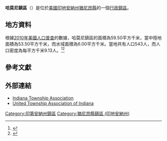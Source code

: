 {{noteTA
|G1=USState
|G2=地名
|G3=Unit
}}
{{Infobox settlement
|official_name            = 哈莫尼鎮區
|native_name = Harmony Township
|settlement_type          = [[行政鎮區|行政鎮區]]
|image_skyline            = 
|imagesize                = 
|image_map                = Map highlighting Harmony Township, Union County, Indiana.svg
|mapsize                  = 250px
|pushpin_map  =USA Indiana
|pushpin_label = 哈莫尼鎮區
|pushpin_label_position   = top
|pushpin_map_caption      = 哈莫尼鎮區在印地安納州的位置
|subdivision_type         = [[世界政區索引|國家]]
|subdivision_type1        = [[美国州份|州份]]
|subdivision_type2        = [[印地安納州行政区划|縣]]
|subdivision_name         = [[美国|美国]]
|subdivision_name1        = [[印地安納州|印地安納州]]
|subdivision_name2        = [[猶尼昂縣_(印地安納州)|猶尼昂縣]]
|elevation_ft             = 807
|elevation_m              = 246
|timezone                 = [[北美东部時區|北美东部時區]]
|area_total_km2           = 59.50
|area_land_km2            = 53.50
|area_water_km2           = 6.00
|area_total_sq_mi         = 
|area_land_sq_mi          = 
|area_water_sq_mi         = 
|population_as_of         = [[2010年美國人口普查|2010]]
|population_footnotes     = 
|population_total         = 543
|population_density_km2   = auto
|population_density_sq_mi = auto
|utc_offset               = -5
|coordinates              = {{coord|39|33|17|N|84|59|07|W|type:city_region:US-AL_source:GNS-enwiki|display=inline,title}}
| coor_pinpoint           = 
| coordinates_footnotes   = 
|timezone_DST             = EDT
|utc_offset_DST           = -4
|postal_code_type         = [[美國郵區編號|郵區編號]]
|postal_code              = 47331, 47353
|area_code                = {{link-en|电话区号765|Area code 765|765}}
|blank_name = [[地名信息系统|GNIS ID]]
|blank_info = 453375
}}
'''哈莫尼鎮區'''（{{lang-en|Harmony Township}}）是位於[[美國|美國]][[印地安納州|印地安納州]][[猶尼昂縣_(印地安納州)|猶尼昂縣]]的一個[[行政鎮區|行政鎮區]]。

== 地方資料 ==
根據[[2010年美國人口普查|2010年美國人口普查]]的數據，哈莫尼鎮區的面積為59.50平方千米，當中陸地面積為53.50平方千米，而水域面積為6.00平方千米。當地共有人口543人，而人口密度為每平方千米9.13人。<ref name="GR8">{{cite web|url=http://factfinder2.census.gov|publisher=[[美国人口调查局|美国人口调查局]]|accessdate=2011-05-14|title=American FactFinder|archive-date=2013-09-11|archive-url=https://web.archive.org/web/20130911234518/http://factfinder2.census.gov/|dead-url=no}}</ref><ref>{{cite web|url=https://www.citypopulation.de/en/usa/indiana/admin/|title=USA: Indiana (Counties and Townships) - City Population|access-date=2020-08-28|archive-date=2020-04-22|archive-url=https://web.archive.org/web/20200422090607/https://www.citypopulation.de/en/usa/indiana/admin/|dead-url=no}}</ref>

== 參考文獻 ==
{{reflist}}

== 外部連結 ==
* [http://www.indianatownshipassoc.org/ Indiana Township Association]{{Wayback|url=http://www.indianatownshipassoc.org/ |date=20200414101531 }}
* [http://unitedtownships.org/ United Township Association of Indiana]{{Wayback|url=http://unitedtownships.org/ |date=20200718095707 }}

{{猶尼昂縣 (印地安納州)}}

{{DEFAULTSORT:Harmony Township}}
[[Category:印第安納州鎮區|Category:印第安納州鎮區]]
[[Category:猶尼昂縣鎮區_(印地安納州)|Category:猶尼昂縣鎮區 (印地安納州)]]

{{Indiana-geo-stub}}